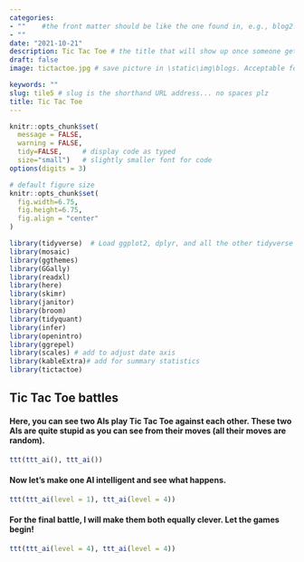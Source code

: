 ```yaml
---
categories:  
- ""    #the front matter should be like the one found in, e.g., blog2.md. It cannot be like the normal Rmd we used
- ""
date: "2021-10-21"
description: Tic Tac Toe # the title that will show up once someone gets to this page
draft: false
image: tictactoe.jpg # save picture in \static\img\blogs. Acceptable formats= jpg, jpeg, or png . Your iPhone pics wont work

keywords: ""
slug: tile5 # slug is the shorthand URL address... no spaces plz
title: Tic Tac Toe
---
```

  

```r
knitr::opts_chunk$set(
  message = FALSE, 
  warning = FALSE, 
  tidy=FALSE,     # display code as typed
  size="small")   # slightly smaller font for code
options(digits = 3)

# default figure size
knitr::opts_chunk$set(
  fig.width=6.75, 
  fig.height=6.75,
  fig.align = "center"
)
```

```r
library(tidyverse)  # Load ggplot2, dplyr, and all the other tidyverse packages
library(mosaic)
library(ggthemes)
library(GGally)
library(readxl)
library(here)
library(skimr)
library(janitor)
library(broom)
library(tidyquant)
library(infer)
library(openintro)
library(ggrepel)
library(scales) # add to adjust date axis
library(kableExtra)# add for summary statistics
library(tictactoe)
```

## Tic Tac Toe battles

#### Here, you can see two AIs play Tic Tac Toe against each other. These two AIs are quite stupid as you can see from their moves (all their moves are random).
```r
ttt(ttt_ai(), ttt_ai())
```

#### Now let's make one AI intelligent and see what happens.

```r
ttt(ttt_ai(level = 1), ttt_ai(level = 4))
```

#### For the final battle, I will make them both equally clever. Let the games begin!

```r
ttt(ttt_ai(level = 4), ttt_ai(level = 4))
```